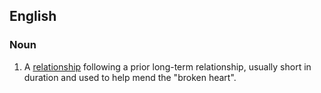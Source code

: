==English==

===Noun===
{{en-noun}}

# {{lb|en|idiomatic}} A [[relationship]] following a prior long-term relationship, usually short in duration and used to help mend the "broken heart".
